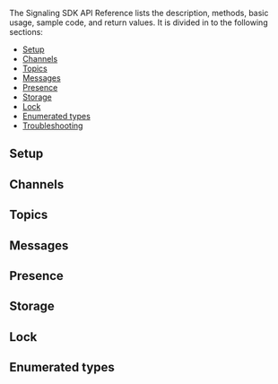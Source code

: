 <PlatformWrapper platform="linux-cpp">

The Signaling SDK API Reference lists the description, methods, basic usage, sample code, and return values. It is divided in to the following sections:

* [Setup](#setup)
* [Channels](#channels)
* [Topics](#topics)
* [Messages](#messages)
* [Presence](#presence)
* [Storage](#storage)
* [Lock](#lock)
* [Enumerated types](#enumerated-types)
* [Troubleshooting](#troubleshooting)

## Setup
<Configuration ag_platform='cpp' />

## Channels
<Channels ag_platform='cpp' />

## Topics
<Topics ag_platform='cpp' />

## Messages
<Messages ag_platform='cpp' />

## Presence
<Presence ag_platform='cpp' />

## Storage
<Storage ag_platform='cpp' />

## Lock
<Lock ag_platform='cpp' />

## Enumerated types
<Enums ag_platform='cpp' />

<Troubleshooting ag_platform='cpp' />

</PlatformWrapper>